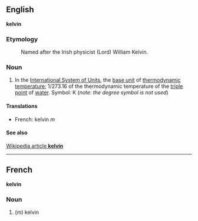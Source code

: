 ==English==
'''kelvin'''

===Etymology===

:Named after the Irish physicist (Lord) William Kelvin.

===Noun===

#In the [[International System of Units]], the [[base unit]] of [[thermodynamic temperature]]; 1/273.16 of the thermodynamic temperature of the [[triple point]] of [[water]].  Symbol: K (''note: the degree symbol is not used'')

====Translations====

*French: kelvin ''m''

====See also====
[[en:kelvin|Wikipedia article '''kelvin''']]

----

==French==
'''kelvin'''

===Noun===

#(''m'') kelvin